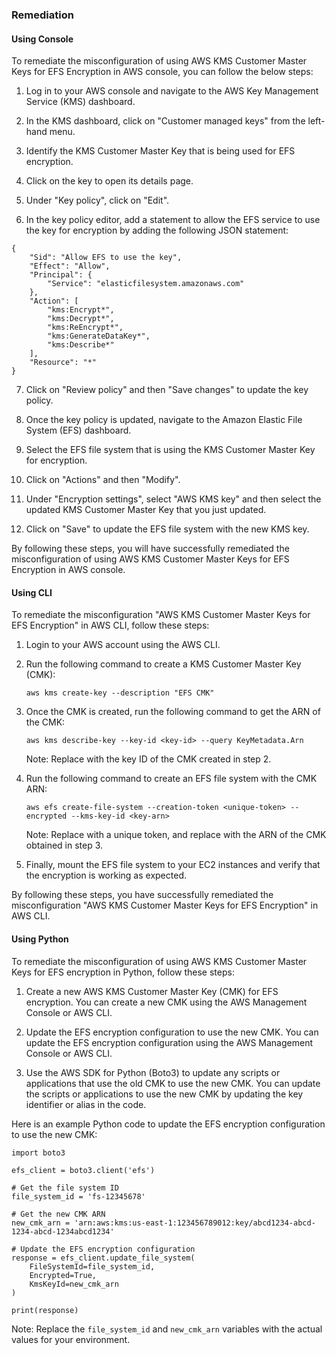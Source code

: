 ### Remediation

#### Using Console

To remediate the misconfiguration of using AWS KMS Customer Master Keys for EFS Encryption in AWS console, you can follow the below steps:

1. Log in to your AWS console and navigate to the AWS Key Management Service (KMS) dashboard.

2. In the KMS dashboard, click on "Customer managed keys" from the left-hand menu.

3. Identify the KMS Customer Master Key that is being used for EFS encryption.

4. Click on the key to open its details page.

5. Under "Key policy", click on "Edit".

6. In the key policy editor, add a statement to allow the EFS service to use the key for encryption by adding the following JSON statement:

```
{
    "Sid": "Allow EFS to use the key",
    "Effect": "Allow",
    "Principal": {
        "Service": "elasticfilesystem.amazonaws.com"
    },
    "Action": [
        "kms:Encrypt*",
        "kms:Decrypt*",
        "kms:ReEncrypt*",
        "kms:GenerateDataKey*",
        "kms:Describe*"
    ],
    "Resource": "*"
}
```

7. Click on "Review policy" and then "Save changes" to update the key policy.

8. Once the key policy is updated, navigate to the Amazon Elastic File System (EFS) dashboard.

9. Select the EFS file system that is using the KMS Customer Master Key for encryption.

10. Click on "Actions" and then "Modify".

11. Under "Encryption settings", select "AWS KMS key" and then select the updated KMS Customer Master Key that you just updated.

12. Click on "Save" to update the EFS file system with the new KMS key.

By following these steps, you will have successfully remediated the misconfiguration of using AWS KMS Customer Master Keys for EFS Encryption in AWS console.

#### Using CLI

To remediate the misconfiguration "AWS KMS Customer Master Keys for EFS Encryption" in AWS CLI, follow these steps:

1. Login to your AWS account using the AWS CLI.

2. Run the following command to create a KMS Customer Master Key (CMK):

   ```
   aws kms create-key --description "EFS CMK"
   ```

3. Once the CMK is created, run the following command to get the ARN of the CMK:

   ```
   aws kms describe-key --key-id <key-id> --query KeyMetadata.Arn
   ```

   Note: Replace <key-id> with the key ID of the CMK created in step 2.

4. Run the following command to create an EFS file system with the CMK ARN:

   ```
   aws efs create-file-system --creation-token <unique-token> --encrypted --kms-key-id <key-arn>
   ```

   Note: Replace <unique-token> with a unique token, and replace <key-arn> with the ARN of the CMK obtained in step 3.

5. Finally, mount the EFS file system to your EC2 instances and verify that the encryption is working as expected.

By following these steps, you have successfully remediated the misconfiguration "AWS KMS Customer Master Keys for EFS Encryption" in AWS CLI.

#### Using Python

To remediate the misconfiguration of using AWS KMS Customer Master Keys for EFS encryption in Python, follow these steps:

1. Create a new AWS KMS Customer Master Key (CMK) for EFS encryption. You can create a new CMK using the AWS Management Console or AWS CLI.

2. Update the EFS encryption configuration to use the new CMK. You can update the EFS encryption configuration using the AWS Management Console or AWS CLI.

3. Use the AWS SDK for Python (Boto3) to update any scripts or applications that use the old CMK to use the new CMK. You can update the scripts or applications to use the new CMK by updating the key identifier or alias in the code.

Here is an example Python code to update the EFS encryption configuration to use the new CMK:

```
import boto3

efs_client = boto3.client('efs')

# Get the file system ID
file_system_id = 'fs-12345678'

# Get the new CMK ARN
new_cmk_arn = 'arn:aws:kms:us-east-1:123456789012:key/abcd1234-abcd-1234-abcd-1234abcd1234'

# Update the EFS encryption configuration
response = efs_client.update_file_system(
    FileSystemId=file_system_id,
    Encrypted=True,
    KmsKeyId=new_cmk_arn
)

print(response)
```

Note: Replace the `file_system_id` and `new_cmk_arn` variables with the actual values for your environment.

